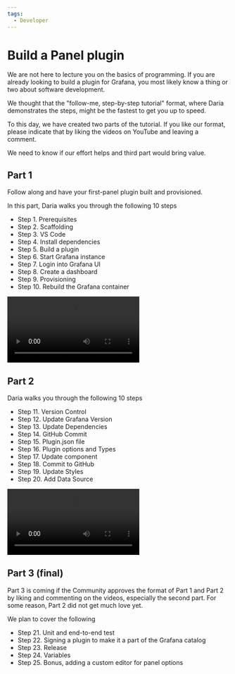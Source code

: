 ```yaml
---
tags:
  - Developer
---
```



# Build a Panel plugin

We are not here to lecture you on the basics of programming. If you are already looking to build a plugin for Grafana, you most likely know a thing or two about software development.

We thought that the "follow-me, step-by-step tutorial" format, where Daria demonstrates the steps, might be the fastest to get you up to speed. 

To this day, we have created two parts of the tutorial. If you like our format, please indicate that by liking the videos on YouTube and leaving a comment. 

We need to know if our effort helps and third part would bring value.

## Part 1 

Follow along and have your first-panel plugin built and provisioned.

In this part, Daria walks you through the following 10 steps
- Step 1. Prerequisites
- Step 2. Scaffolding
- Step 3. VS Code
- Step 4. Install dependencies
- Step 5. Build a plugin
- Step 6. Start Grafana instance
- Step 7. Login into Grafana UI
- Step 8. Create a dashboard
- Step 9. Provisioning
- Step 10. Rebuild the Grafana container

<Video
  src="https://www.youtube.com/embed/KnaPBKoXuEw"
  title="Part 1. Build a panel plugin tutorial for Grafana."
/>

## Part 2

Daria walks you through the following 10 steps

- Step 11. Version Control
- Step 12. Update Grafana Version
- Step 13. Update Dependencies
- Step 14. GitHub Commit
- Step 15. Plugin.json file
- Step 16. Plugin options and Types
- Step 17. Update component
- Step 18. Commit to GitHub
- Step 19. Update Styles
- Step 20. Add Data Source

<Video
  src="https://www.youtube.com/embed/9xz_wvFz2ts"
  title="Part 2. Build a panel plugin tutorial for Grafana."
/>

## Part 3 (final)

Part 3 is coming if the Community approves the format of Part 1 and Part 2 by liking and commenting on the videos, especially the second part. For some reason, Part 2 did not get much love yet. 

We plan to cover the following

- Step 21. Unit and end-to-end test
- Step 22. Signing a plugin to make it a part of the Grafana catalog
- Step 23. Release
- Step 24. Variables
- Step 25. Bonus, adding a custom editor for panel options